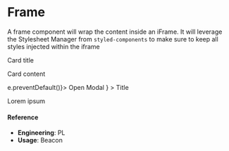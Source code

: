 
<Meta title="🛠 Utilities/DOM/Frame" component={Frame} />

# Frame

A frame component will wrap the content inside an iFrame. It will leverage the Stylesheet Manager from `styled-components` to make sure to keep all styles injected within the iframe

<Preview>
  <Story name="default">
    <Frame style={{ height: '500px' }}>
      <HSDS.Provider>
        <Card>
          <Heading>Card title</Heading>
          <p>
            <Text>Card content</Text>
          </p>
          <div>
            <Modal
              trigger={
                <Button kind="primary" onClick={e => e.preventDefault()}>
                  Open Modal
                </Button>
              }
            >
              <Modal.Body>
                <Heading>Title</Heading>
                <p>Lorem ipsum</p>
              </Modal.Body>
            </Modal>
          </div>
        </Card>
      </HSDS.Provider>
    </Frame>
  </Story>
</Preview>

#### Reference

- **Engineering**: PL
- **Usage**: Beacon
